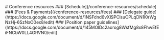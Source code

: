 
<HeaderImage src="/home/background.png" title="Conference resources" />

<Container>
    # Conference resources
    ### [Schedule](/conference-resources/schedule)
    ### [Fees & Payments](/conference-resources/fees)
    ### [Delegate guide](https://docs.google.com/document/d/1NSFdnd6vXlSPClsuCPLqDN1l0rWgNzHj-6SzNxO0ex8/edit)
    ### [Position paper guidelines](https://docs.google.com/document/d/145MOlDc2aorog8WsfMg8x8FhwEfEiFNCbW0LL4GRVN0/edit)
</Container>